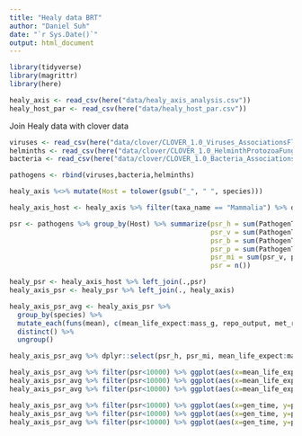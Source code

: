 ```yaml
---
title: "Healy data BRT"
author: "Daniel Suh"
date: "`r Sys.Date()`"
output: html_document
---
```


```r
library(tidyverse)
library(magrittr)
library(here)
```

```r
healy_axis <- read_csv(here("data/healy_axis_analysis.csv"))
healy_host_par <- read_csv(here("data/healy_host_par.csv"))
```

Join Healy data with clover data
```r
viruses <- read_csv(here("data/clover/CLOVER_1.0_Viruses_AssociationsFlatFile.csv"))
helminths <- read_csv(here("data/clover/CLOVER_1.0_HelminthProtozoaFungi_AssociationsFlatFile.csv"))
bacteria <- read_csv(here("data/clover/CLOVER_1.0_Bacteria_AssociationsFlatFile.csv"))

pathogens <- rbind(viruses,bacteria,helminths)
```

```r
healy_axis %<>% mutate(Host = tolower(gsub("_", " ", species)))

healy_axis_host <- healy_axis %>% filter(taxa_name == "Mammalia") %>% dplyr::select(Host) %>% distinct()
```

```r
psr <- pathogens %>% group_by(Host) %>% summarize(psr_h = sum(PathogenType=="helminth"),
                                                  psr_v = sum(PathogenType=="virus"),
                                                  psr_b = sum(PathogenType=="bacteria/rickettsia"),
                                                  psr_p = sum(PathogenType=="protozoa"),
                                                  psr_mi = sum(psr_v, psr_b, psr_p),
                                                  psr = n())
```


```r
healy_psr <- healy_axis_host %>% left_join(.,psr)
healy_axis_psr <- healy_psr %>% left_join(., healy_axis)
```

```r
healy_axis_psr_avg <- healy_axis_psr %>% 
  group_by(species) %>% 
  mutate_each(funs(mean), c(mean_life_expect:mass_g, repo_output, met_rate, min_max)) %>% 
  distinct() %>%
  ungroup()
```

```r
healy_axis_psr_avg %>% dplyr::select(psr_h, psr_mi, mean_life_expect:mass_g, repo_output, met_rate, min_max) %>% pairs()
```

```r
healy_axis_psr_avg %>% filter(psr<10000) %>% ggplot(aes(x=mean_life_expect, y=psr)) + geom_point()
healy_axis_psr_avg %>% filter(psr<10000) %>% ggplot(aes(x=mean_life_expect, y=psr_h)) + geom_point()
healy_axis_psr_avg %>% filter(psr<10000) %>% ggplot(aes(x=mean_life_expect, y=psr_mi)) + geom_point()

```

```r
healy_axis_psr_avg %>% filter(psr<10000) %>% ggplot(aes(x=gen_time, y=psr)) + geom_point()
healy_axis_psr_avg %>% filter(psr<10000) %>% ggplot(aes(x=gen_time, y=psr_h)) + geom_point()
healy_axis_psr_avg %>% filter(psr<10000) %>% ggplot(aes(x=gen_time, y=psr_mi)) + geom_point()

```


